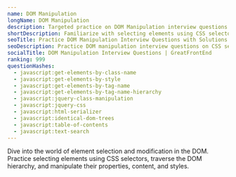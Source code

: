 ```yaml
---
name: DOM Manipulation
longName: DOM Manipulation
description: Targeted practice on DOM Manipulation interview questions
shortDescription: Familiarize with selecting elements using CSS selectors, traverse the DOM hierarchy, and manipulate their properties, content, and styles.
seoTitle: Practice DOM Manipulation Interview Questions with Solutions
seoDescription: Practice DOM manipulation interview questions on CSS selectors, DOM traversal, and element manipulation. Code in-browser with solutions from ex-interviewers.
socialTitle: DOM Manipulation Interview Questions | GreatFrontEnd
ranking: 999
questionHashes:
  - javascript:get-elements-by-class-name
  - javascript:get-elements-by-style
  - javascript:get-elements-by-tag-name
  - javascript:get-elements-by-tag-name-hierarchy
  - javascript:jquery-class-manipulation
  - javascript:jquery-css
  - javascript:html-serializer
  - javascript:identical-dom-trees
  - javascript:table-of-contents
  - javascript:text-search
---
```


Dive into the world of element selection and modification in the DOM. Practice selecting elements using CSS selectors, traverse the DOM hierarchy, and manipulate their properties, content, and styles.

